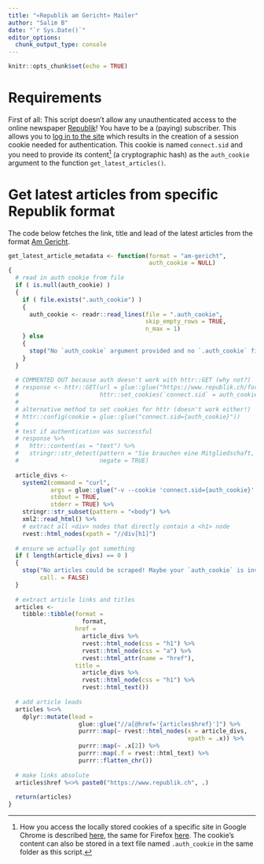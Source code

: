 ```yaml
---
title: "«Republik am Gericht» Mailer"
author: "Salim B"
date: "`r Sys.Date()`"
editor_options:
  chunk_output_type: console
---
```


```r
knitr::opts_chunk$set(echo = TRUE)
```

# Requirements

First of all: This script doesn't allow any unauthenticated access to the online newspaper [Republik](https://www.republik.ch/)! You have to be a (paying) subscriber. This allows you to [log in to the site](https://www.republik.ch/anmelden) which results in the creation of a session cookie needed for authentication. This cookie is named `connect.sid`  and you need to provide its content[^view-cookie] (a cryptographic hash) as the `auth_cookie` argument to the function `get_latest_articles()`.


[^view-cookie]: How you access the locally stored cookies of a specific site in Google Chrome is described [here](https://developers.google.com/web/tools/chrome-devtools/storage/cookies), the same for Firefox [here](https://developer.mozilla.org/docs/Tools/Storage_Inspector). The cookie's content can also be stored in a text file named `.auth_cookie` in the same folder as this script.


# Get latest articles from specific Republik format

The code below fetches the link, title and lead of the latest articles from the format [Am Gericht](https://www.republik.ch/format/am-gericht).

```r
get_latest_article_metadata <- function(format = "am-gericht",
                                        auth_cookie = NULL)
{
  # read in auth cookie from file
  if ( is.null(auth_cookie) )
  {
    if ( file.exists(".auth_cookie") )
    {
      auth_cookie <- readr::read_lines(file = ".auth_cookie",
                                       skip_empty_rows = TRUE,
                                       n_max = 1)
    } else
    {
      stop("No `auth_cookie` argument provided and no `.auth_cookie` file found either!")
    }
  }
  
  # COMMENTED OUT because auth doesn't work with httr::GET (why not?)
  # response <- httr::GET(url = glue::glue("https://www.republik.ch/format/{format}"),
  #                       httr::set_cookies(`connect.sid` = auth_cookie))
  #
  # alternative method to set cookies for httr (doesn't work either!)
  # httr::config(cookie = glue::glue("connect.sid={auth_cookie}"))
  #
  # test if authentication was successful
  # response %>%
  #   httr::content(as = "text") %>%
  #   stringr::str_detect(pattern = "Sie brauchen eine Mitgliedschaft, um die Beiträge zu lesen.",
  #                       negate = TRUE)
  
  article_divs <-
    system2(command = "curl",
            args = glue::glue("-v --cookie 'connect.sid={auth_cookie}' https://www.republik.ch/format/{format}"),
            stdout = TRUE,
            stderr = TRUE) %>%
    stringr::str_subset(pattern = "<body") %>%
    xml2::read_html() %>%
    # extract all <div> nodes that directly contain a <h1> node
    rvest::html_nodes(xpath = "//div[h1]")
  
  # ensure we actually got something
  if ( length(article_divs) == 0 )
  {
    stop("No articles could be scraped! Maybe your `auth_cookie` is invalid?",
         call. = FALSE)
  }
  
  # extract article links and titles
  articles <-
    tibble::tibble(format =
                     format,
                   href =
                     article_divs %>%
                     rvest::html_node(css = "h1") %>%
                     rvest::html_node(css = "a") %>%
                     rvest::html_attr(name = "href"),
                   title =
                     article_divs %>%
                     rvest::html_node(css = "h1") %>%
                     rvest::html_text())
  
  # add article leads
  articles %<>%
    dplyr::mutate(lead =
                    glue::glue("//a[@href='{articles$href}']") %>%
                    purrr::map(~ rvest::html_nodes(x = article_divs,
                                                   xpath = .x)) %>%
                    purrr::map(~ .x[2]) %>%
                    purrr::map(.f = rvest::html_text) %>%
                    purrr::flatten_chr())
  
  # make links absolute
  articles$href %<>% paste0("https://www.republik.ch", .)
  
  return(articles)
}
```
